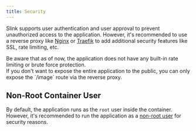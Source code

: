 ```yaml
---
title: Security
---
```



Slink supports user authentication and user approval to prevent unauthorized access to the application. However, it's recommended to use a reverse proxy like [Nginx](https://www.nginx.com/) or [Traefik](https://traefik.io/traefik/)
to add additional security features like SSL, rate limiting, etc.

<Aside type="caution" title="Important">
  Be aware that as of now, the application does not have any built-in rate
  limiting or brute force protection.
</Aside>

<Aside type="tip">
  If you don't want to expose the entire application to the public, you can only
  expose the `/image` route via the reverse proxy.
</Aside>

## Non-Root Container User

By default, the application runs as the `root` user inside the container. However, it's recommended to run the application as a [non-root user](/reference/04-non-root-container-user) for security reasons.
